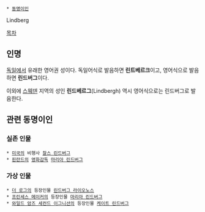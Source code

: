  * [[동명이인]]

Lindberg

[[목차]]

== 인명 ==
[[독일]]에서 유래한 영어권 성이다. 독일어식로 발음하면 '''린트베르크'''이고, 영어식으로 발음하면 '''린드버그'''이다.

이외에 [[스웨덴]] 지역의 성인 '''린드베르그'''(Lindbergh) 역시 영어식으로는 린드버그로 발음한다.

== 관련 동명이인 ==
=== 실존 인물 ===
 * [[미국]]의 비행사 [[찰스 린드버그]]
 * [[핀란드]]의 [[영화]][[감독]] [[마리아 린드버그]]

=== 가상 인물 ===
 * [[더 로그]]의 등장인물 [[린드버그 라이오노스]]
 * [[프린세스 메이커]]의 등장인물 [[마리아 린드버그]]
 * [[와일드 암즈 세컨드 이그니션]]의 등장인물 [[케이트 린드버그]]
